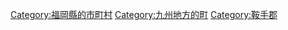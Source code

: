 {{Commonscat|Kurate, Fukuoka}}
{{Catmore}}

{{DEFAULTSORT:Kurate}}
[[Category:福岡縣的市町村|Category:福岡縣的市町村]]
[[Category:九州地方的町|Category:九州地方的町]]
[[Category:鞍手郡|Category:鞍手郡]]